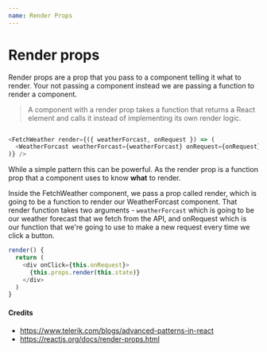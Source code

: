 ```yaml
---
name: Render Props
---
```


# Render props 

Render props are a prop that you pass to a component telling it what to render. Your not passing a component instead we are passing a function to render a component.

> A component with a render prop takes a function that returns a React element and calls it instead of implementing its own render logic.


```js

<FetchWeather render={({ weatherForcast, onRequest }) => (
  <WeatherForcast weatherForcast={weatherForcast} onRequest={onRequest} />
)} />

```

While a simple pattern this can be powerful. As the render prop is a function prop that a component uses to know **what** to render.

Inside the FetchWeather component, we pass a prop called render, which is going to be a function to render our WeatherForcast component. That render function takes two arguments - `weatherForcast` which is going to be our weather forecast that we fetch from the API, and onRequest which is our function that we're going to use to make a new request every time we click a button.

```js
render() {
  return (
    <div onClick={this.onRequest}>
      {this.props.render(this.state)}
    </div>
  )
}
```

#### Credits

- https://www.telerik.com/blogs/advanced-patterns-in-react
- https://reactjs.org/docs/render-props.html
